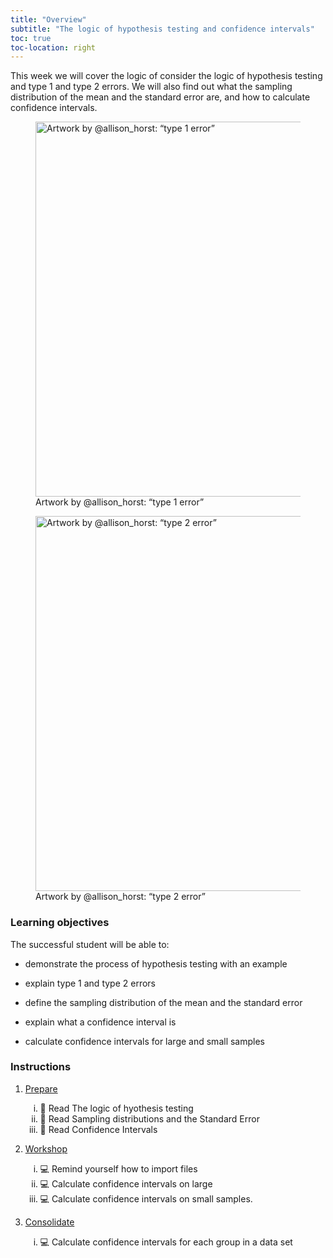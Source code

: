 ```yaml
---
title: "Overview"
subtitle: "The logic of hypothesis testing and confidence intervals"
toc: true
toc-location: right
---
```


This week we will cover the logic of consider the logic of hypothesis testing and type 1 and type 2 errors. We will also find out what the sampling distribution of the mean and the standard error are, and how to calculate confidence intervals.


![Artwork by @allison_horst: "type 1 error"](images/type-1-error.png){fig-alt="A cute population with a normal distribution with two samples, one which happens to have at mean at the low end of the population and one at the high end. The population is saying 'yes, I'm still sure I birthed both of you'. Because these samples are relatively rare - would happen less than 5% of the time - we would conclude they did not come from this population. That would be making a type 1 error." width="600"}


![Artwork by @allison_horst: "type 2 error"](images/type-2-error.png){fig-alt="Two cute populations with a normal distribution with very little overlap. There are two samples, one which happens to have at mean at the low end of one population and and the other at the high end of the other population so that the two samples are close togther. Deciding these two samples were from the same population would be making a type 2 error." width="600"}


### Learning objectives

The successful student will be able to:

-   demonstrate the process of hypothesis testing with an example 

-   explain type 1 and type 2 errors

-   define the sampling distribution of the mean and the standard error

-   explain what a confidence interval is

-   calculate confidence intervals for large and small samples

### Instructions

1.  [Prepare](study_before_workshop.qmd)

    i.  📖 Read The logic of hyothesis testing
    ii. 📖 Read Sampling distributions and the Standard Error
    iii. 📖 Read Confidence Intervals


2.  [Workshop](workshop.qmd)
    
    i. 💻 Remind yourself how to import files
    ii. 💻 Calculate confidence intervals on large 
    iii. 💻 Calculate confidence intervals on small samples.


3.  [Consolidate](study_after_workshop.qmd)

    i.  💻 Calculate confidence intervals for each group in a data set




